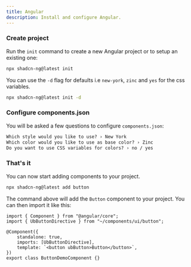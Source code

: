 ```yaml
---
title: Angular
description: Install and configure Angular.
---
```


<Steps>

### Create project

Run the `init` command to create a new Angular project or to setup an existing one:

```bash
npx shadcn-ng@latest init
```

<Callout class="mt-4">

You can use the `-d` flag for defaults i.e `new-york`, `zinc` and `yes` for the css variables.

```bash
npx shadcn-ng@latest init -d
```

</Callout>

### Configure components.json

You will be asked a few questions to configure `components.json`:

```txt showLineNumbers
Which style would you like to use? › New York
Which color would you like to use as base color? › Zinc
Do you want to use CSS variables for colors? › no / yes
```
### That's it

You can now start adding components to your project.

```bash
npx shadcn-ng@latest add button
```

The command above will add the `Button` component to your project. You can then import it like this:

```angular-ts {2,6,7} showLineNumbers
import { Component } from "@angular/core";
import { UbButtonDirective } from "~/components/ui/button";

@Component({
    standalone: true,
    imports: [UbButtonDirective],
    template: `<button ubButton>Button</button>`,
})
export class ButtonDemoComponent {}
```

</Steps>
